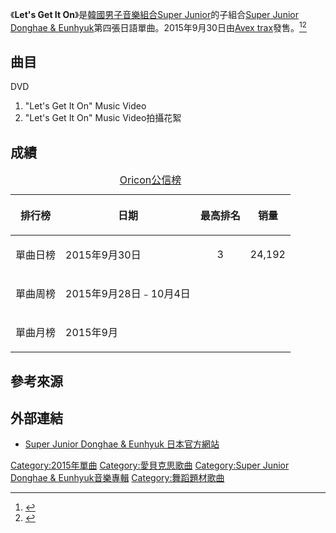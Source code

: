 {{Infobox Single
| Name           = Let's Get It On
| Cover          = SJ-D&E Let's Get It On.jpg
| Caption     =《Let's Get It On》單曲封面
| Artist         = [[Super_Junior_Donghae_&_Eunhyuk|Super Junior Donghae & Eunhyuk]]
| Album          = 
| A-side         = 
| B-side         = 
| Released       = 2015年9月30日
| Format         = [[單曲|單曲]]
| Recorded       = 2015年
| Genre          = [[J-Pop|J-Pop]]、流行、舞曲
| Length         = 12:54
| Label          = [[Avex_trax|Avex trax]]
| Writer         = 
| Producer       = 
| Chart position =
* 日榜最高排名第3位<small>（[[Oricon公信榜|Oricon]]）</small><!--<ref name="day">{{cite news|url=|title =| publisher=|date=2015年月日|accessdate=2015年月日|language=}}</ref>
* 週榜最高排名第位<small>（[[Oricon公信榜|Oricon]]）</small><ref name="week">{{cite news|url=|title =日本Oricon CD單曲周榜（2014年8月4至10日）| publisher=[[oricon|oricon]]|language=ja}}</ref> -->
| Last single    = [[Skeleton_(Donghae_&_Eunhyuk單曲)|Skeleton]]<br/>（2014年）
| This single    = '''Let's Get It On'''<br/>（2015年）
| Next single    = 
| Misc           =
}}
《'''Let's Get It On'''》是[[韓國|韓國]][[男子音樂組合|男子音樂組合]][[Super_Junior|Super Junior]]的子組合[[Super_Junior_Donghae_&_Eunhyuk|Super Junior Donghae & Eunhyuk]]第四張日語單曲。2015年9月30日由[[Avex_trax|Avex trax]]發售。<ref>{{cite web|url=https://www.youtube.com/watch?v=Es1L8t4H-OQ|title=SUPER JUNIOR-D&E / 「Let's Get It On」|publisher=avex|date=2015年8月27日|accessdate=2015年9月5日|language=ja|archive-date=2020年2月18日|archive-url=https://web.archive.org/web/20200218130516/https://www.youtube.com/watch?v=Es1L8t4H-OQ|dead-url=no}}</ref><ref>{{cite news|url=http://ent.sina.com.cn/y/yrihan/2015-09-05/doc-ifxhqhun8377675.shtml|title=金发辣模脱裤亲密勾银赫东海 遭粉丝围攻|publisher=新浪娱乐|date=2015年9月5日|accessdate=2015年9月5日|archive-date=2016年3月4日|archive-url=https://web.archive.org/web/20160304102405/http://ent.sina.com.cn/y/yrihan/2015-09-05/doc-ifxhqhun8377675.shtml|dead-url=no}}</ref>

==曲目== 
{{tracklist
| headline        = CD
| total_length    =
| title1          = Let's Get It On
| lyrics1         = Amon Hayashi for Digz.Inc.Group
| music1          = [[劉憲華|Henry]], GEN (Noizebank)<br />Mage
| length1         = 3:05
| title2          = Mr. Nice Guy
| lyrics2         = 桜井紗良
| music2          = Peter & Jinoo (Team One Sound)
| length2         = 3:22
| title3          = Let's Get It On
| note3           = Inst.
| lyrics3         = 
| music3          = [[劉憲華|Henry]], GEN (Noizebank)<br />Mage
| length3         = 3:05
| title4          = Mr. Nice Guy
| note4           = Inst.
| lyrics4         =
| music4          = Peter & Jinoo (Team One Sound)
| length4         = 3:22
}}

;DVD
# "Let's Get It On" Music Video
# "Let's Get It On" Music Video拍攝花絮

==成績==
{|class="wikitable" style="width:500px"
|+[[Oricon公信榜|Oricon公信榜]]
! 排行榜 !! 日期 !! 最高排名 !! 销量
|-
|單曲日榜
| 2015年9月30日
|<center>3</center>
|24,192<!--<ref name="day" />-->
|-
|單曲周榜
| 2015年9月28日﹣10月4日
|<center></center>
|<!--<ref name="week" />-->
|-
|單曲月榜
| 2015年9月
| <center></center>
|<!--<ref>{{cite web|url=|title=日本Oricon CD單曲月榜（2015年9月）|publisher=[[oricon|oricon]]|language=ja}}</ref>-->
|}

== 參考來源 ==
{{reflist}}

==外部連結==
*[http://superjunior-jp.net/de/ Super Junior Donghae & Eunhyuk 日本官方網站] {{Wayback|url=http://superjunior-jp.net/de/ |date=20140313081754 }}

{{Super Junior}}

[[Category:2015年單曲|Category:2015年單曲]]
[[Category:愛貝克思歌曲|Category:愛貝克思歌曲]]
[[Category:Super_Junior_Donghae_&_Eunhyuk音樂專輯|Category:Super Junior Donghae & Eunhyuk音樂專輯]]
[[Category:舞蹈題材歌曲|Category:舞蹈題材歌曲]]